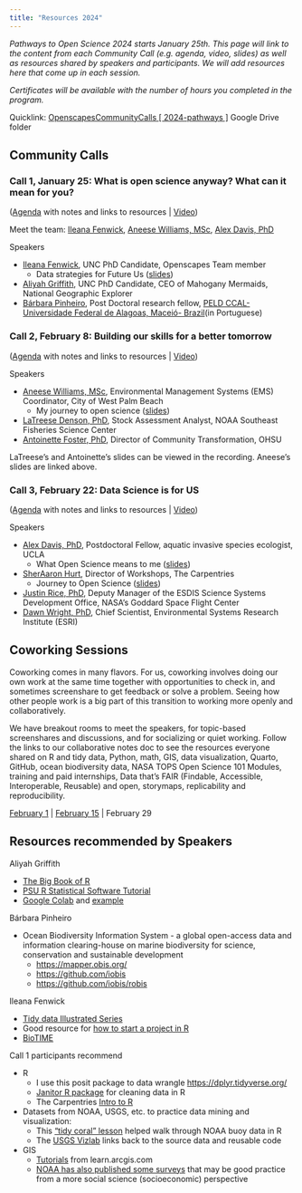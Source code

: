 ```yaml
---
title: "Resources 2024"
---
```


*Pathways to Open Science 2024 starts January 25th. This page will link to the content from each Community Call (e.g. agenda, video, slides) as well as resources shared by speakers and participants. We will add resources here that come up in each session.*

*Certificates will be available with the number of hours you completed in the program.*

Quicklink: [OpenscapesCommunityCalls \[ 2024-pathways \]](https://drive.google.com/drive/folders/1H4krhccewqitgE39g7VAPFQKf0aaUu82?usp=drive_link) Google Drive folder

## Community Calls

### Call 1, January 25: What is open science anyway? What can it mean for you?

([Agenda](https://docs.google.com/document/d/1rRq6UweAtBzAD1ZiemnghrvolOkqTAdNJLiDm4woa8U/edit#heading=h.v4arp372yz2n) with notes and links to resources \| [Video](https://drive.google.com/file/d/128PREjilaB7Y0jULVd7b8_VZLRPkvSPz/view?usp=drive_link))

Meet the team: [Ileana Fenwick](https://twitter.com/_ileanaf), [Aneese Williams, MSc](https://www.linkedin.com/in/aneese-williams-mps-80a846b6/), [Alex Davis, PhD](http://www.alexandracddavis.com/)

Speakers

-   [Ileana Fenwick](https://twitter.com/_ileanaf), UNC PhD Candidate, Openscapes Team member
    -   Data strategies for Future Us ([slides](https://docs.google.com/presentation/d/1LN3bMRdxZXE_4yqOBPF30mz8hAf-6gGx2v1hMHBecRc/))
-   [Aliyah Griffith](https://aliyahgg.wixsite.com/aliyah-griffith/), UNC PhD Candidate, CEO of Mahogany Mermaids, National Geographic Explorer
-   [Bárbara Pinheiro](https://www.instagram.com/barbara.pin/), Post Doctoral research fellow, [PELD CCAL- Universidade Federal de Alagoas, Maceió- Brazil](https://sites.google.com/view/peld-costa-dos-corais-al/equipe?authuser=0)(in Portuguese)

### Call 2, February 8: Building our skills for a better tomorrow

([Agenda](https://docs.google.com/document/d/1rRq6UweAtBzAD1ZiemnghrvolOkqTAdNJLiDm4woa8U/edit#heading=h.y0zhyd3y1f29) with notes and links to resources \| [Video](https://drive.google.com/file/d/1hUEs7flNMa5yd7YUha9tau-BGBSjAbS3/))

Speakers

-   [Aneese Williams, MSc](https://www.linkedin.com/in/aneese-williams-mps-80a846b6/), Environmental Management Systems (EMS) Coordinator, City of West Palm Beach
    -   My journey to open science ([slides](https://docs.google.com/presentation/d/1FFCBGvOmr1FpCaKK7JU0C5rpdv2oQ7_Q/))
-   [LaTreese Denson, PhD](https://www.bweems.org/member-directory/latreese-s-denson-ph-d), Stock Assessment Analyst, NOAA Southeast Fisheries Science Center
-   [Antoinette Foster, PhD](https://www.ohsu.edu/racial-equity-and-inclusion-center/our-people), Director of Community Transformation, OHSU

LaTreese's and Antoinette's slides can be viewed in the recording. Aneese's slides are linked above.

### Call 3, February 22: Data Science is for US

([Agenda](https://docs.google.com/document/d/1rRq6UweAtBzAD1ZiemnghrvolOkqTAdNJLiDm4woa8U/edit#heading=h.t7xxkwa7gaf4) with notes and links to resources \| [Video](https://drive.google.com/file/d/1OwFJlFr1sfSILKjZMfLJbQf838z5E7eX/))

Speakers

-   [Alex Davis, PhD](http://www.alexandracddavis.com/), Postdoctoral Fellow, aquatic invasive species ecologist, UCLA
    -   What Open Science means to me ([slides](https://docs.google.com/presentation/d/1b3oUq-jc01HyEV_eRijPyF6qYURpcB4c/edit?usp=drive_link&ouid=117331415908654768512&rtpof=true&sd=true))
-   [SherAaron Hurt](https://carpentries.org/team/), Director of Workshops, The Carpentries
    -   Journey to Open Science ([slides](https://www.canva.com/design/DAF9jeVCeTI/MR1bstUE6kgZPS8M0H2EKw))
-   [Justin Rice, PhD](https://www.nasa.gov/image-article/deputy-manager-justin-rice/), Deputy Manager of the ESDIS Science Systems Development Office, NASA's Goddard Space Flight Center
-   [Dawn Wright, PhD](https://twitter.com/deepseadawn), Chief Scientist, Environmental Systems Research Institute (ESRI)

## Coworking Sessions

Coworking comes in many flavors. For us, coworking involves doing our own work at the same time together with opportunities to check in, and sometimes screenshare to get feedback or solve a problem. Seeing how other people work is a big part of this transition to working more openly and collaboratively.

We have breakout rooms to meet the speakers, for topic-based screenshares and discussions, and for socializing or quiet working. Follow the links to our collaborative notes doc to see the resources everyone shared on R and tidy data, Python, math, GIS, data visualization, Quarto, GitHub, ocean biodiversity data, NASA TOPS Open Science 101 Modules, training and paid internships, Data that’s FAIR (Findable, Accessible, Interoperable, Reusable) and open, storymaps, replicability and reproducibility.

[February 1](https://docs.google.com/document/d/1rRq6UweAtBzAD1ZiemnghrvolOkqTAdNJLiDm4woa8U/edit#heading=h.k5xex36bbt1k) \| [February 15](https://docs.google.com/document/d/1rRq6UweAtBzAD1ZiemnghrvolOkqTAdNJLiDm4woa8U/edit#heading=h.8jo8fpfqrb5p) \| February 29

## Resources recommended by Speakers

Aliyah Griffith

-   [The Big Book of R](https://www.bigbookofr.com/)
-   [PSU R Statistical Software Tutorial](https://online.stat.psu.edu/statprogram/tutorials/statistical-software/r)
-   [Google Colab](https://colab.google/) and [example](https://colab.research.google.com/github/microsoft/torchgeo/blob/releases/v0.4/docs/tutorials/trainers.ipynb#scrollTo=b13c2251)

Bárbara Pinheiro

-   Ocean Biodiversity Information System - a global open-access data and information clearing-house on marine biodiversity for science, conservation and sustainable development
    -   <https://mapper.obis.org/>
    -   <https://github.com/iobis>
    -   <https://github.com/iobis/robis>

Ileana Fenwick

-   [Tidy data Illustrated Series](https://www.openscapes.org/blog/2020/10/12/tidy-data/)
-   Good resource for [how to start a project in R](https://njsilbiger.github.io/GettingStarted/)
-   [BioTIME](https://biotime.st-andrews.ac.uk/)

Call 1 participants recommend

-   R
    -   I use this posit package to data wrangle <https://dplyr.tidyverse.org/>
    -   [Janitor R package](https://sfirke.github.io/janitor/) for cleaning data in R
    -   The Carpentries [Intro to R](https://datacarpentry.org/R-genomics/01-intro-to-R.html)
-   Datasets from NOAA, USGS, etc. to practice data mining and visualization:
    -   This ["tidy coral" lesson](https://nceas.github.io/crescynt-training/tidy_coral) helped walk through NOAA buoy data in R
    -   The [USGS Vizlab](https://labs.waterdata.usgs.gov/visualizations/) links back to the source data and reusable code
-   GIS
    -   [Tutorials](https://learn.arcgis.com/en/projects/predict-seagrass-habitats-with-machine-learning/) from learn.arcgis.com
    -   [NOAA has also published some surveys](https://experience.arcgis.com/experience/dfe13b44993b4449bf47422db9d0e1a6/) that may be good practice from a more social science (socioeconomic) perspective
